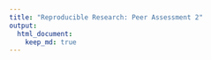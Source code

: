 ```yaml
---
title: "Reproducible Research: Peer Assessment 2"
output: 
  html_document:
    keep_md: true
---
```


